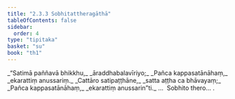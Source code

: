 ```yaml
---
title: "2.3.3 Sobhitattheragāthā"
tableOfContents: false
sidebar:
  order: 4
type: "tipitaka"
basket: "su"
book: "th1"
---
```



<DynamicBreadcrumb />

<Division number="165" book="th1" bookNo="19" page="253">

<Paragraph number="344" type="verses" book="th1">
_“Satimā paññavā bhikkhu,_  
_āraddhabalavīriyo;_  
_Pañca kappasatānāhaṃ,_  
_ekarattiṃ anussariṃ._  

</Paragraph>

</Division>
<Division number="166" book="th1" bookNo="19" page="253">

<Paragraph number="345" type="verses" book="th1">
_Cattāro satipaṭṭhāne,_  
_satta aṭṭha ca bhāvayaṃ;_  
_Pañca kappasatānāhaṃ,_  
_ekarattiṃ anussarin”ti._  


</Paragraph>
</Division>

<Paragraph number="346" type="center" book="th1">
…  Sobhito thero… .
</Paragraph>